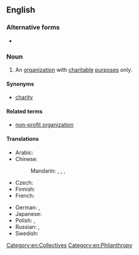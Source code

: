 ==English==
{{wikipedia}}
===Alternative forms===
* {{alter|en|charitable organisation}}
===Noun===
{{en-noun}}

# An [[organization]] with [[charitable]] [[purpose]]s only.

====Synonyms====
* [[charity]]

====Related terms====
* [[non-profit organization]]

====Translations====
{{trans-top|organization}}
* Arabic: {{t|ar|جمعية خيرية|f}}
* Chinese:
*: Mandarin: {{t+|cmn|慈善機構|sc=Hani}}, {{t+|cmn|慈善机构|tr=císhàn jīgòu|sc=Hani}}, {{t|cmn|公益團體|sc=Hani}}, {{t|cmn|公益团体|tr=gōngyì tuántǐ|sc=Hani}}
* Czech: {{t|cs|charitativní organizace|f}}
* Finnish: {{t|fi|hyväntekeväisyysjärjestö}}
* French: {{t|fr|association caritative|f}}
{{trans-mid}}
* German: {{qualifier|in Germany}} {{t|de|Freie Wohlfahrtspflege|f}}, {{t+|de|FW|f}}
* Japanese: {{t|ja|慈善団体|tr=じぜんだんたい, jizen dantai|sc=Jpan}}
* Polish: {{t|pl|organizacja charytatywna|f}}, {{t|pl|organizacja dobroczynna|f}}
* Russian: {{t|ru|благотвори́тельное о́бщество|n}}, {{t|ru|благотвори́тельная организа́ция|f}}
* Swedish: {{t|sv|välgörenhetsorganisation|c}}
{{trans-bottom}}

[[Category:en:Collectives]]
[[Category:en:Philanthropy]]